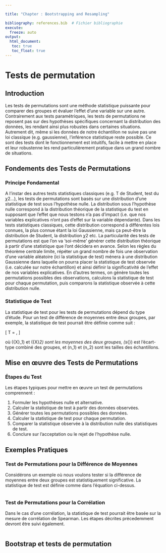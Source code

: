 ```yaml
---

title: "Chapter : Bootstrapping and Resampling"

bibliography: references.bib  # Fichier bibliographie
execute: 
  freeze: auto
output: 
  html_document:
   toc: true
   toc_float: true
---
```


# Tests de permutation
## Introduction
Les tests de permutations sont une méthode statistique puissante pour comparer des groupes et évaluer l'effet d'une variable sur une autre. Contrairement aux tests paramétriques, les tests de permutations ne reposent pas sur des hypothèses spécifiques concernant la distribution des données, les rendant ainsi plus robustes dans certaines situations. Autrement dit, même si les données de notre échantillon ne suive pas une loi classique (e.g. gaussienne), l'inférence statistique reste possible. Ce sont des tests dont le fonctionnement est intuitifs, facile à mettre en place et leur robustenne les rend particulièrement pratique dans un grand nombre de situations.


## Fondements des Tests de Permutations
### Principe Fondamental

A l'instar des autres tests statistiques classiques (e.g. T de Student, test du $\chi 2$...), les tests de permutations sont basés sur une distribution d'une statistique de test sous l'hypothèse nulle. La distribution sous l'hypothèse nulle correspond à la distribution théorique de la statistique du test en supposant que l'effet que nous testons n'a pas d'impact (i.e. que nos variables explicatives n'ont pas d'effet sur la variable dépendante). Dans les tests statistiques classiques, cette distribution correspond à différentes lois connues, la plus connue étant la loi Gaussienne, mais ça peut-être la distribution de Student, la distribution $\chi 2$ etc. La particularité des tests de permutations est que l'on va 'soi-même' générer cette distribution théorique à partir d'une statistique que l'ont décidera en avance. Selon les règles du théorème centrale limite, répéter un grand nombre de fois une observation d'une variable aléatoire (ici la statistique de test) ménera à une distribution Gaussienne dans laquelle on pourra placer la statistique de test observée (i.e. calculée sur notre échantillon) et ainsi définir la significativité de l'effet de nos variables explicatives. En d'autres termes, on génère toutes les permutations possibles des observations, calculons la statistique de test pour chaque permutation, puis comparons la statistique observée à cette distribution nulle.


### Statistique de Test
La statistique de test pour les tests de permutations dépend du type d'étude. Pour un test de différence de moyennes entre deux groupes, par exemple, la statistique de test pourrait être définie comme suit :

\[
T = \frac{\bar{X}_1 - \bar{X}_2}{s_{\text{pooled}}} \sqrt{\frac{n_1 n_2}{n_1 + n_2}},
\]

où \(\bar{X}_1\) et \(\bar{X}_2\) sont les moyennes des deux groupes, \(s_{\text{pooled}}\) est l'écart-type combiné des groupes, et \(n_1\) et \(n_2\) sont les tailles des échantillons.

## Mise en œuvre des Tests de Permutations

### Étapes du Test

Les étapes typiques pour mettre en œuvre un test de permutations comprennent :

1. Formuler les hypothèses nulle et alternative.
2. Calculer la statistique de test à partir des données observées.
3. Générer toutes les permutations possibles des données.
4. Calculer la statistique de test pour chaque permutation.
5. Comparer la statistique observée à la distribution nulle des statistiques de test.
6. Conclure sur l'acceptation ou le rejet de l'hypothèse nulle.

## Exemples Pratiques

### Test de Permutations pour la Différence de Moyennes

Considérons un exemple où nous voulons tester si la différence de moyennes entre deux groupes est statistiquement significative. La statistique de test est définie comme dans l'équation ci-dessus.

```r

```


### Test de Permutations pour la Corrélation

Dans le cas d'une corrélation, la statistique de test pourrait être basée sur la mesure de corrélation de Spearman. Les étapes décrites précedemment devront être suivi également.
```r

```


## Bootstrap et tests de permutation

